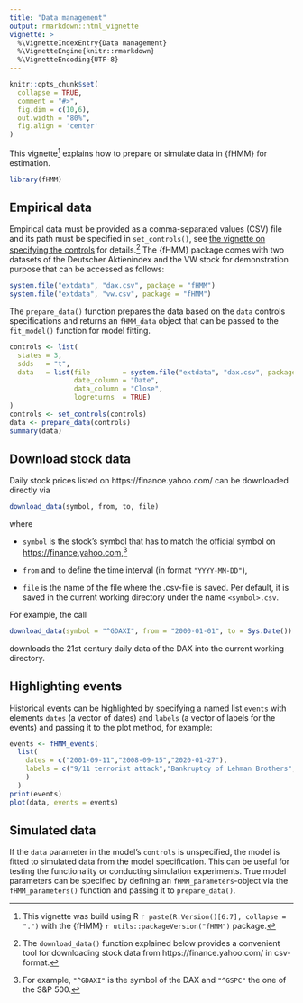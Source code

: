 ```yaml
---
title: "Data management"
output: rmarkdown::html_vignette
vignette: >
  %\VignetteIndexEntry{Data management}
  %\VignetteEngine{knitr::rmarkdown}
  %\VignetteEncoding{UTF-8}
---
```


<!-- 
Assignee: Lennart
Purpose: handling of empirical and simulated financial data in fHMM
--> 

```r
knitr::opts_chunk$set(
  collapse = TRUE,
  comment = "#>",
  fig.dim = c(10,6),
  out.width = "80%",
  fig.align = 'center'
)
```

This vignette^[This vignette was build using R `r paste(R.Version()[6:7], collapse = ".")` with the {fHMM} `r utils::packageVersion("fHMM")` package.] explains how to prepare or simulate data in {fHMM} for estimation.

```r
library(fHMM)
```

## Empirical data

Empirical data must be provided as a comma-separated values (CSV) file and its path must be specified in `set_controls()`, see [the vignette on specifying the controls](http://loelschlaeger.de/fHMM/articles/v02_controls.html) for details.^[The `download_data()` function explained below provides a convenient tool for downloading stock data from https://finance.yahoo.com/ in csv-format.] The {fHMM} package comes with two datasets of the Deutscher Aktienindex and the VW stock for demonstration purpose that can be accessed as follows:

```r
system.file("extdata", "dax.csv", package = "fHMM")
system.file("extdata", "vw.csv", package = "fHMM")
``` 

The `prepare_data()` function prepares the data based on the `data` controls specifications and returns an `fHMM_data` object that can be passed to the `fit_model()` function for model fitting.

```r
controls <- list(
  states = 3,
  sdds   = "t",
  data   = list(file        = system.file("extdata", "dax.csv", package = "fHMM"),
                date_column = "Date",
                data_column = "Close",
                logreturns  = TRUE)
)
controls <- set_controls(controls)
data <- prepare_data(controls)
summary(data)
```

## Download stock data

Daily stock prices listed on https://finance.yahoo.com/ can be downloaded directly via

```r
download_data(symbol, from, to, file)
```

where

- `symbol` is the stock's symbol that has to match the official symbol on <https://finance.yahoo.com>,^[For example, `"^GDAXI"` is the symbol of the DAX and `"^GSPC"` the one of the S\&P 500.]

- `from` and `to` define the time interval (in format `"YYYY-MM-DD"`),

- `file` is the name of the file where the .csv-file is saved. Per default, it is saved in the current working directory under the name `<symbol>.csv`.

For example, the call

```r
download_data(symbol = "^GDAXI", from = "2000-01-01", to = Sys.Date())
```

downloads the 21st century daily data of the DAX into the current working directory.

## Highlighting events

Historical events can be highlighted by specifying a named list `events` with elements `dates` (a vector of dates) and `labels` (a vector of labels for the events) and passing it to the plot method, for example:

```r
events <- fHMM_events(
  list(
    dates = c("2001-09-11","2008-09-15","2020-01-27"),
    labels = c("9/11 terrorist attack","Bankruptcy of Lehman Brothers","First COVID-19 case in Germany")
    )
  )
print(events)
plot(data, events = events)
```

## Simulated data

If the `data` parameter in the model's `controls` is unspecified, the model is fitted to simulated data from the model specification. This can be useful for testing the functionality or conducting simulation experiments. True model parameters can be specified by defining an `fHMM_parameters`-object via the `fHMM_parameters()` function and passing it to `prepare_data()`.
